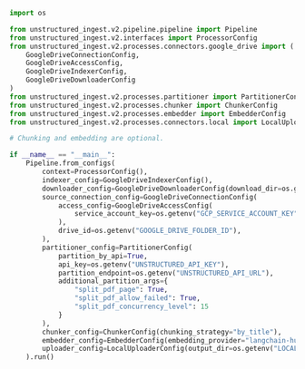 ```python Python Ingest v2
import os

from unstructured_ingest.v2.pipeline.pipeline import Pipeline
from unstructured_ingest.v2.interfaces import ProcessorConfig
from unstructured_ingest.v2.processes.connectors.google_drive import (
    GoogleDriveConnectionConfig,
    GoogleDriveAccessConfig,
    GoogleDriveIndexerConfig,
    GoogleDriveDownloaderConfig
)
from unstructured_ingest.v2.processes.partitioner import PartitionerConfig
from unstructured_ingest.v2.processes.chunker import ChunkerConfig
from unstructured_ingest.v2.processes.embedder import EmbedderConfig
from unstructured_ingest.v2.processes.connectors.local import LocalUploaderConfig

# Chunking and embedding are optional.

if __name__ == "__main__":
    Pipeline.from_configs(
        context=ProcessorConfig(),
        indexer_config=GoogleDriveIndexerConfig(),
        downloader_config=GoogleDriveDownloaderConfig(download_dir=os.getenv("LOCAL_FILE_DOWNLOAD_DIR")),
        source_connection_config=GoogleDriveConnectionConfig(
            access_config=GoogleDriveAccessConfig(
                service_account_key=os.getenv("GCP_SERVICE_ACCOUNT_KEY")
            ),
            drive_id=os.getenv("GOOGLE_DRIVE_FOLDER_ID"),
        ),
        partitioner_config=PartitionerConfig(
            partition_by_api=True,
            api_key=os.getenv("UNSTRUCTURED_API_KEY"),
            partition_endpoint=os.getenv("UNSTRUCTURED_API_URL"),
            additional_partition_args={
                "split_pdf_page": True,
                "split_pdf_allow_failed": True,
                "split_pdf_concurrency_level": 15
            }
        ),
        chunker_config=ChunkerConfig(chunking_strategy="by_title"),
        embedder_config=EmbedderConfig(embedding_provider="langchain-huggingface"),
        uploader_config=LocalUploaderConfig(output_dir=os.getenv("LOCAL_FILE_OUTPUT_DIR"))
    ).run()
```